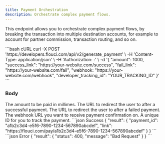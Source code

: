 ```yaml
---
title: Payment Orchestration
description: Orchestrate complex payment flows.
---
```


This endpoint allows you to orchestrate complex payment flows, by breaking the transaction into multiple destination accounts, for example to account for partner commission, transaction routing, and so on.

<RequestExample>
```bash cURL
curl -X POST 'https://developers.flouci.com/api/v2/generate_payment' \
  -H 'Content-Type: application/json' \
  -H 'Authorization: <PUBLIC_KEY>:<PRIVATE_KEY>' \
  -d '{
    "amount": 1000,
    "success_link": "https://your-website.com/success",
    "fail_link": "https://your-website.com/fail",
    "webhook: "https://your-website.com/webhook",
    "developer_tracking_id": "YOUR_TRACKING_ID"
  }'
```
</RequestExample>

### Body

<ParamField body="amount" type="integer" required>
  The amount to be paid in millimes.
</ParamField>
<ParamField body="success_link" type="string" required>
  The URL to redirect the user to after a successful payment.
</ParamField>
<ParamField body="fail_link" type="string" required>
  The URL to redirect the user to after a failed payment.
</ParamField>
<ParamField body="fail_link" type="string">
  The webhook URL you want to receive payment confirmation on.
</ParamField>
<ParamField body="developer_tracking_id" type="string">
  A unique ID for you to track the payment.
</ParamField>

<ResponseExample>
```json Success
{
  "result": {
    "payment_id": "a1b2c3d4-e5f6-7890-1234-567890abcdef",
    "link": "https://flouci.com/pay/a1b2c3d4-e5f6-7890-1234-567890abcdef"
  }
}
```
```json Error
{
  "result": {
    "status": 400,
    "message": "Bad Request"
  }
}
```
</ResponseExample>